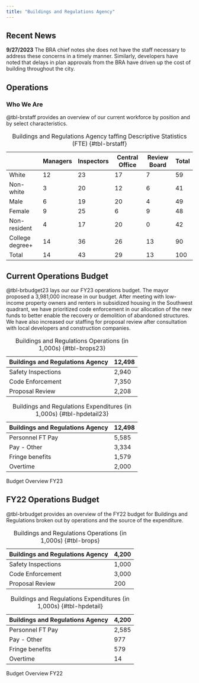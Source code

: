 ```yaml
---
title: "Buildings and Regulations Agency"
---
```


<!---# ## Mission Statement

Our Mission is to safeguard public health in Hopetopia by ensuring that the buildings that serve our community spaces meet the highest standards of quality and safety. We strive to review new development proposals, conduct building safety inspections, and enforce code standards in an effective and efficient manner.--->

## Recent News
<!---#
::: callout-note
**10/6/2022** In conjunction with city-wide efforts to improve services, Buildings and Regulations has identified three performance goals that it will begin tracking and reporting publicly. 1. Improve the time it takes to review site plan and existing structures for code compliance. 2. Improve the promptness of responses to public input. 3. Reduce the average time to approval for proposed new housing projects.
:::

--->

::: callout-note
**9/27/2023** The BRA chief notes she does not have the staff necessary to address these concerns in a timely manner. Similarly, developers have noted that delays in plan approvals from the BRA have driven up the cost of building throughout the city.
:::

## Operations

### Who We Are

@tbl-brstaff provides an overview of our current workforce by position and by select characteristics.

|                 | Managers | Inspectors | Central Office | Review Board | Total |
|-----------------|----------|------------|----------------|--------------|-------|
| White           | 12       | 23         | 17             | 7            | 59    |
| Non-white       | 3        | 20         | 12             | 6            | 41    |
| Male            | 6        | 19         | 20             | 4            | 49    |
| Female          | 9        | 25         | 6              | 9            | 48    |
| Non-resident    | 4        | 17         | 20             | 0            | 42    |
| College degree+ | 14       | 36         | 26             | 13           | 90    |
| Total           | 14       | 43         | 29             | 13           | 100   |

: Buildings and Regulations Agency taffing Descriptive Statistics (FTE) {#tbl-brstaff}

<!---
### How We're Doing

@tbl-brperf captures our agency's current performance toward our newly adopted goals separately by ward.

|                                                         | NW  | SW  | NE  | SE  |
|------------------------------------------------|------|------|------|------|
| Average time before complete code assessment (in weeks) | 6   | 14  | 8   | 1   |
| Average time for response to public contact (in weeks)  | 2   | 4   | 3   | 1   |
| Average time for project approval (in months)           | 16  | 10  | 13  | 18  |

: Buildings and Regulations Agency Performance Indicators by Ward {#tbl-brperf}

--->

## Current Operations Budget

@tbl-brbudget23 lays our our FY23 operations budget. The mayor proposed a 3,981,000 increase in our budget. After meeting with low-income property owners and renters in subsidized housing in the Southwest quadrant, we have prioritized code enforcement in our allocation of the new funds to better enable the recovery or demolition of abandoned structures. We have also increased our staffing for proposal review after consultation with local developers and construction companies.

::: {#tbl-brbudget23 layout-ncol="2"}
| Buildings and Regulations Agency | 12,498 |
|----------------------------------|-------|
| Safety Inspections               | 2,940 |
| Code Enforcement                 | 7,350 |
| Proposal Review                  | 2,208 |

: Buildings and Regulations Operations (in 1,000s) {#tbl-brops23}

| Buildings and Regulations Agency | 12,498 |
|----------------------------------|-------|
| Personnel FT Pay                 | 5,585 |
| Pay - Other                      | 3,334 |
| Fringe benefits                  | 1,579 |
| Overtime                         | 2,000    |

: Buildings and Regulations Expenditures (in 1,000s) {#tbl-hpdetail23}

Budget Overview FY23
:::

## FY22 Operations Budget

@tbl-brbudget provides an overview of the FY22 budget for Buildings and Regulations broken out by operations and the source of the expenditure.

::: {#tbl-brbudget layout-ncol="2"}
| Buildings and Regulations Agency | 4,200 |
|----------------------------------|-------|
| Safety Inspections               | 1,000 |
| Code Enforcement                 | 3,000 |
| Proposal Review                  | 200   |

: Buildings and Regulations Operations (in 1,000s) {#tbl-brops}

| Buildings and Regulations Agency | 4,200 |
|----------------------------------|-------|
| Personnel FT Pay                 | 2,585 |
| Pay - Other                      | 977   |
| Fringe benefits                  | 579   |
| Overtime                         | 14    |

: Buildings and Regulations Expenditures (in 1,000s) {#tbl-hpdetail}

Budget Overview FY22
:::
